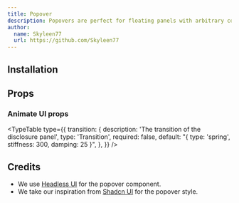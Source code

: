 ```yaml
---
title: Popover
description: Popovers are perfect for floating panels with arbitrary content like navigation menus, mobile menus and flyout menus.
author:
  name: Skyleen77
  url: https://github.com/Skyleen77
---
```


<ComponentPreview name="headless-popover-demo" />

## Installation

<ComponentInstallation name="headless-popover" />

## Props

<div className="flex flex-row gap-x-3">
  <ExternalLink href="https://headlessui.com/react/popover" text="Docs" />
  <ExternalLink
    href="https://headlessui.com/react/popover#component-api"
    text="API Reference"
  />
</div>

### Animate UI props

<TypeTable
  type={{
    transition: {
      description: 'The transition of the disclosure panel',
      type: 'Transition',
      required: false,
      default: "{ type: 'spring', stiffness: 300, damping: 25 }",
    },
  }}
/>

## Credits

- We use [Headless UI](https://headlessui.com/react/popover) for the popover component.
- We take our inspiration from [Shadcn UI](https://ui.shadcn.com/docs/components/popover) for the popover style.
